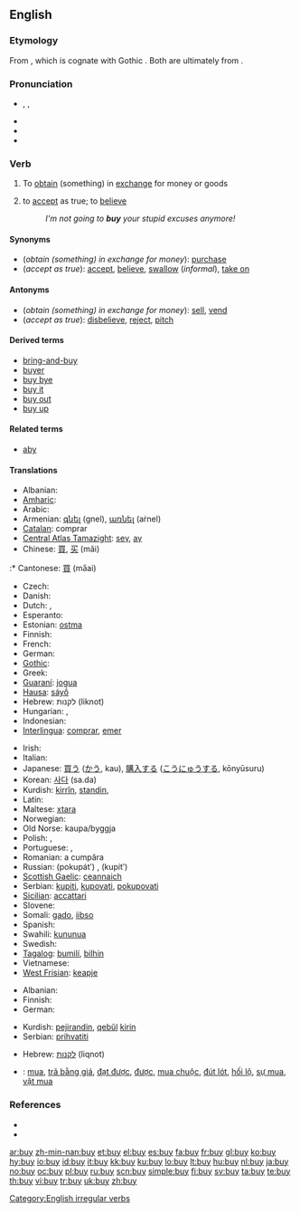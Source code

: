 ==English==

===Etymology===
From {{etyl|ang|en}} {{term|bycġan||obtain by paying a price|lang=ang}}, which is cognate with Gothic {{term|𐌱𐌿𐌲𐌾𐌰𐌽|tr=bugjan|lang=got|sc=Goth}}. Both are ultimately from {{proto|Indo-European|bheug(h)|lang=en}}.

===Pronunciation===
* {{enPR|bī}}, {{IPA|/baɪ/}}, {{SAMPA|/baI/}}
* {{audio|en-us-buy.ogg|Audio (US)}}
* {{rhymes|aɪ}}
* {{homophones|bi|bye|by}}

===Verb===
{{en-verb|buys|buying|bought}}

# {{transitive}} To [[obtain]] (something) in [[exchange]] for money or goods
# {{context|transitive|informal}} to [[accept]] as true; to [[believe]]
#: ''I'm not going to '''buy''' your stupid excuses anymore!''

====Synonyms====
* (''obtain (something) in exchange for money''): [[purchase]]<!--, [[acquire]], [[shop]]-->
* (''accept as true''): [[accept]], [[believe]], [[swallow]] (''informal''), [[take on]]

====Antonyms====
* (''obtain (something) in exchange for money''): [[sell]], [[vend]]
* (''accept as true''): [[disbelieve]], [[reject]], [[pitch]]

====Derived terms====
* [[bring-and-buy]]
* [[buyer]]
* [[buy bye]]
* [[buy it]]
* [[buy out]]
* [[buy up]]

====Related terms====
* [[aby]]

====Translations====
{{trans-top|to obtain for money}}
* Albanian: {{t+|sq|blej|xs=Albanian}}
* [[Amharic]]: {{tø|am|መግዛት|tr=mägzat|sc=Ethi}}
* Arabic: {{t|ar|اشترى|tr=ishtaraa|sc=Arab}}
* Armenian: [[գնել]] (gnel), [[առնել]] (aṙnel)
* [[Catalan]]: comprar
* [[Central Atlas Tamazight]]: [[seγ]], [[aγ]]{{rfscript|Tamazight}}
* Chinese: [[買]], [[买]] (mǎi)
:* Cantonese: [[買]] (ma̋ai)
* Czech: {{t-|cs|kupovat}}
* Danish: {{t-|da|købe}}
* Dutch: {{t+|nl|kopen}}, {{t+|nl|aanschaffen}}
* Esperanto: {{t+|eo|aĉeti|xs=Esperanto}}
* Estonian: [[ostma]]
* Finnish: {{t+|fi|ostaa}}
* French: {{t+|fr|acheter}}
* German: {{t+|de|kaufen}}
* [[Gothic]]: {{term|𐌱𐌿𐌲𐌾𐌰𐌽|tr=bugjan|sc=Goth}}
* Greek: {{t+|el|αγοράζω|tr=agorázo|sc=Grek}}
* [[Guaraní]]: [[jogua]]
* [[Hausa]]: [[sáyṓ]]
* Hebrew: לקנות (liknot)
* Hungarian: {{t+|hu|vásárol}}, {{t+|hu|vesz}}
* Indonesian: {{t-|id|beli|alt=membeli|xs=Indonesian}}
* [[Interlingua]]: [[comprar]], [[emer]]
{{trans-mid}}
* Irish: {{t-|ga|ceannaigh|xs=Irish}}
* Italian: {{t+|it|comprare}}
* Japanese: [[買う]] ([[かう]], kau), [[購入]][[する]] ([[こうにゅう]][[する]], kōnyūsuru)
* Korean: [[사다]] (sa.da)
* Kurdish: [[kirrîn]], [[standin]], {{ku-Arab|[[کڕین]]}}
* Latin: {{t-|la|emere}}
* Maltese: [[xtara]]
* Norwegian: {{t+|no|kjøpe}}
* Old Norse: kaupa/byggja
* Polish: {{t+|pl|kupować}} {{impf}}, {{t+|pl|kupić}} {{pf}}
* Portuguese: {{t+|pt|comprar}}, {{t+|pt|adquirir}}
* Romanian: a cumpăra
* Russian: {{t+|ru|покупать|sc=Cyrl}} (pokupátʹ) {{impf}}, {{t+|ru|купить|sc=Cyrl}} (kupítʹ) {{pf}}
* [[Scottish Gaelic]]: [[ceannaich]]
* Serbian: [[kupiti]], [[kupovati]], [[pokupovati]]
* [[Sicilian]]: [[accattari]]
* Slovene: {{t+|sl|kupiti}}
* Somali: [[gado]], [[iibso]]
* Spanish: {{t+|es|comprar}}
* Swahili: [[kununua]]
* Swedish: {{t+|sv|köpa}}
* [[Tagalog]]: [[bumilí]], [[bilhin]]
* Vietnamese: {{t+|vi|mua|xs=Vietnamese}}
* [[West Frisian]]: [[keapje]]
{{trans-bottom}}

{{trans-top|to accept as true}}
* Albanian: {{t+|sq|blej|xs=Albanian}}
* Finnish: {{t+|fi|uskoa}}
* German: {{t+|de|abkaufen}}
{{trans-mid}}
* Kurdish: [[pejirandin]], [[qebûl]] [[kirin]]
* Serbian: [[prihvatiti]]
{{trans-bottom}}

{{checktrans-top}}
* Hebrew: [[לקנות]] (liqnot)
{{checktrans-mid}}
* {{ttbc|Vietnamese}}: [[mua]], [[trã bằng giá]], [[đạt được]], [[được]], [[mua chuộc]], [[đút lót]], [[hối lộ]], [[sự mua]], [[vật mua]]
{{checktrans-bottom}}

===References===
* {{R:Century 1911}}
* {{R:Webster 1913}}

[[Category:English irregular verbs]]

[[ar:buy]]
[[zh-min-nan:buy]]
[[et:buy]]
[[el:buy]]
[[es:buy]]
[[fa:buy]]
[[fr:buy]]
[[gl:buy]]
[[ko:buy]]
[[hy:buy]]
[[io:buy]]
[[id:buy]]
[[it:buy]]
[[kk:buy]]
[[ku:buy]]
[[lo:buy]]
[[lt:buy]]
[[hu:buy]]
[[nl:buy]]
[[ja:buy]]
[[no:buy]]
[[oc:buy]]
[[pl:buy]]
[[ru:buy]]
[[scn:buy]]
[[simple:buy]]
[[fi:buy]]
[[sv:buy]]
[[ta:buy]]
[[te:buy]]
[[th:buy]]
[[vi:buy]]
[[tr:buy]]
[[uk:buy]]
[[zh:buy]]